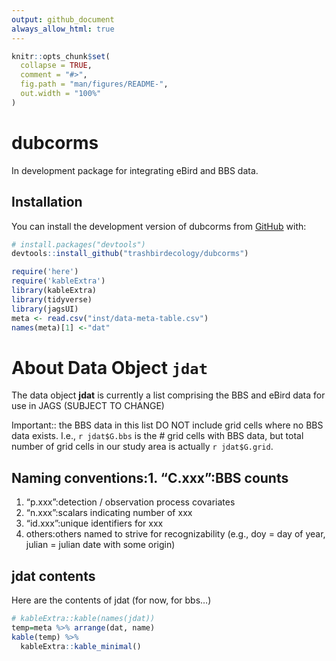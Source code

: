 ---
output: github_document
always_allow_html: true
---

<!-- README.md is generated from README.Rmd. Please edit that file -->

```{r, include = FALSE}
knitr::opts_chunk$set(
  collapse = TRUE,
  comment = "#>",
  fig.path = "man/figures/README-",
  out.width = "100%"
)
```

# dubcorms

<!-- badges: start -->
<!-- badges: end -->

In development package for integrating eBird and BBS data. 

## Installation

You can install the development version of dubcorms from [GitHub](https://github.com/) with:

```{r install}
# install.packages("devtools")
devtools::install_github("trashbirdecology/dubcorms")
```

```{r imp-data-metadata}
require('here')
require('kableExtra')
library(kableExtra)
library(tidyverse)
library(jagsUI)
meta <- read.csv("inst/data-meta-table.csv")
names(meta)[1] <-"dat"
```


# About Data Object `jdat`
The data object **jdat** is currently a list comprising the BBS and eBird data for use in JAGS (SUBJECT TO CHANGE) 

Important:: the BBS data in this list DO NOT include grid cells where no BBS data exists. I.e., `r jdat$G.bbs` is the # grid cells with BBS data, but total number of grid cells in our study area is actually `r jdat$G.grid`.

##  Naming conventions:1. "C.xxx":BBS counts
1. "p.xxx":detection / observation process covariates
1. "n.xxx":scalars indicating number of xxx
1. "id.xxx":unique identifiers for xxx
1. others:others named to strive for recognizability (e.g., doy = day of year, julian = julian date with some origin)

## jdat contents
Here are the contents of jdat (for now, for bbs...)
```{r jdat-metadata, echo=TRUE}
# kableExtra::kable(names(jdat))
temp=meta %>% arrange(dat, name)
kable(temp) %>% 
  kableExtra::kable_minimal()
```



